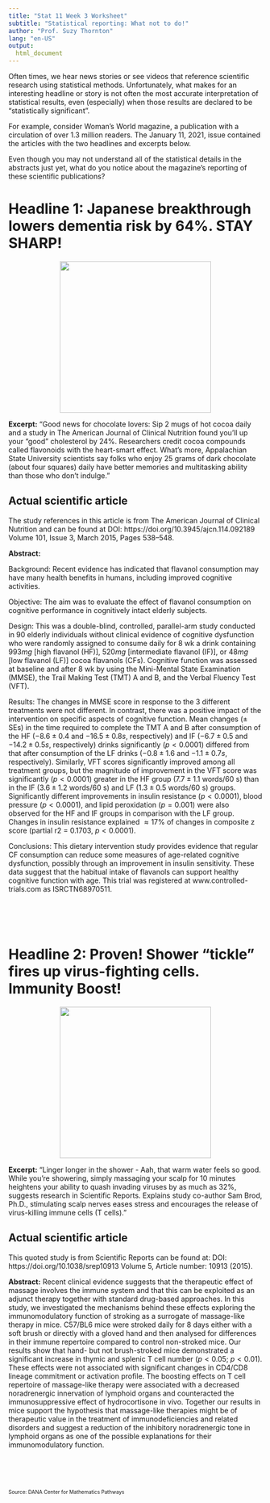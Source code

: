 ```yaml
---
title: "Stat 11 Week 3 Worksheet"
subtitle: "Statistical reporting: What not to do!" 
author: "Prof. Suzy Thornton"
lang: "en-US"
output:
  html_document
---
```


Often times, we hear news stories or see videos that reference scientific research using statistical methods. Unfortunately, what makes for an interesting headline or story is not often the most accurate interpretation of statistical results, even (especially) when those results are declared to be "statistically significant". 

For example, consider Woman’s World magazine, a publication with a circulation of over 1.3 million readers. The January 11, 2021, issue contained the articles with the two headlines and excerpts below.  

Even though you may not understand all of the statistical details in the abstracts just yet, what do you notice about the magazine's reporting of these scientific publications? 

# Headline 1: Japanese breakthrough lowers dementia risk by 64%. STAY SHARP!

<p align="center">![](./images/hot-cocoa.png){width=300px}</p>

**Excerpt:** “Good news for chocolate lovers: Sip 2 mugs of hot cocoa daily and a study in The American Journal of Clinical Nutrition found you’ll up your “good” cholesterol by 24%. Researchers credit cocoa compounds called flavonoids with the heart-smart effect. What’s more, Appalachian State University scientists say folks who enjoy 25 grams of dark chocolate (about four squares) daily have better memories and multitasking ability than those who don’t indulge.”

## Actual scientific article 

The study references in this article is from The American Journal of Clinical Nutrition and can be found at DOI: https://doi.org/10.3945/ajcn.114.092189 Volume 101, Issue 3, March 2015, Pages 538–548.

**Abstract:** 

Background: Recent evidence has indicated that flavanol consumption may have many health benefits in humans, including improved cognitive activities.

Objective: The aim was to evaluate the effect of flavanol consumption on cognitive performance in cognitively intact elderly subjects.

Design: This was a double-blind, controlled, parallel-arm study conducted in $90$ elderly individuals without clinical evidence of cognitive dysfunction who were randomly assigned to consume daily for $8$ wk a drink containing $993 mg$ [high flavanol (HF)], $520 mg$ [intermediate flavanol (IF)], or $48 mg$ [low flavanol (LF)] cocoa flavanols (CFs). Cognitive function was assessed at baseline and after $8$ wk by using the Mini-Mental State Examination (MMSE), the Trail Making Test (TMT) A and B, and the Verbal Fluency Test (VFT).

Results: The changes in MMSE score in response to the $3$ different treatments were not different. In contrast, there was a positive impact of the intervention on specific aspects of cognitive function. Mean changes ($\pm$ SEs) in the time required to complete the TMT A and B after consumption of the HF ($−8.6 \pm 0.4$ and $−16.5 \pm 0.8 s$, respectively) and IF ($−6.7 \pm 0.5$ and $−14.2 \pm 0.5 s$, respectively) drinks significantly ($p < 0.0001$) differed from that after consumption of the LF drinks ($−0.8 \pm 1.6$ and $−1.1 \pm 0.7 s$, respectively). Similarly, VFT scores significantly improved among all treatment groups, but the magnitude of improvement in the VFT score was significantly ($p < 0.0001$) greater in the HF group ($7.7 \pm 1.1$ words/60 s) than in the IF ($3.6 \pm 1.2$ words/60 s) and LF ($1.3 \pm 0.5$ words/60 s) groups. Significantly different improvements in insulin resistance ($p < 0.0001$), blood pressure ($p < 0.0001$), and lipid peroxidation ($p = 0.001$) were also observed for the HF and IF groups in comparison with the LF group. Changes in insulin resistance explained $\approx 17\%$ of changes in composite z score (partial r2 = $0.1703$, $p < 0.0001$).

Conclusions: This dietary intervention study provides evidence that regular CF consumption can reduce some measures of age-related cognitive dysfunction, possibly through an improvement in insulin sensitivity. These data suggest that the habitual intake of flavanols can support healthy cognitive function with age. This trial was registered at www.controlled-trials.com as ISRCTN68970511.

<br>
<br>
<br>


# Headline 2: Proven! Shower "tickle" fires up virus-fighting cells. Immunity Boost!

<p align="center">![](./images/head-tickle.png){width=300px}</p>

**Excerpt:** “Linger longer in the shower - Aah, that warm water feels so good. While you’re showering, simply massaging your scalp for 10 minutes heightens your ability to quash invading viruses by as much as 32%, suggests research in Scientific Reports. Explains study co-author Sam Brod, Ph.D., stimulating scalp nerves eases stress and encourages the release of virus-killing immune cells (T cells).” 


## Actual scientific article 

This quoted study is from Scientific Reports can be found at: DOI: https://doi.org/10.1038/srep10913 Volume 5, Article number: 10913 (2015).


**Abstract:** Recent clinical evidence suggests that the therapeutic effect of massage involves the immune system and that this can be exploited as an adjunct therapy together with standard drug-based approaches. In this study, we investigated the mechanisms behind these effects exploring the immunomodulatory function of stroking as a surrogate of massage-like therapy in mice. C57/BL6 mice were stroked daily for 8 days either with a soft brush or directly with a gloved hand and then analysed for differences in their immune repertoire compared to control non-stroked mice. Our results show that hand- but not brush-stroked mice demonstrated a significant increase in thymic and splenic T cell number ($p<0.05$; $p<0.01$). These effects were not associated with significant changes in CD4/CD8 lineage commitment or activation profile. The boosting effects on T cell repertoire of massage-like therapy were associated with a decreased noradrenergic innervation of lymphoid organs and counteracted the immunosuppressive effect of hydrocortisone in vivo. Together our results in mice support the hypothesis that massage-like therapies might be of therapeutic value in the treatment of immunodeficiencies and related disorders and suggest a reduction of the inhibitory noradrenergic tone in lymphoid organs as one of the possible explanations for their immunomodulatory function.

<br>
<br>
<br>

<font size="1">Source: DANA Center for Mathematics Pathways</font> 